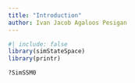 ```yaml
---
title: "Introduction"
author: Ivan Jacob Agaloos Pesigan
---
```


```r
#| include: false
library(simStateSpace)
library(printr)
```

```r
?SimSSM0
```
